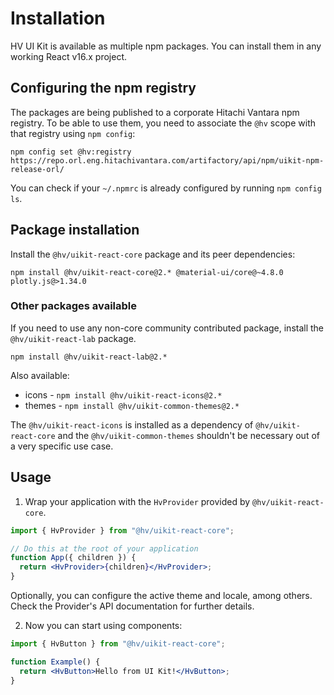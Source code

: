 

<Meta title="Get Started/Installation" />

# Installation

HV UI Kit is available as multiple npm packages. You can install them in any working React v16.x project.

## Configuring the npm registry

The packages are being published to a corporate Hitachi Vantara npm registry.
To be able to use them, you need to associate the `@hv` scope with that registry using `npm config`:

```shell
npm config set @hv:registry https://repo.orl.eng.hitachivantara.com/artifactory/api/npm/uikit-npm-release-orl/
```

You can check if your `~/.npmrc` is already configured by running `npm config ls`.

## Package installation

Install the `@hv/uikit-react-core` package and its peer dependencies:

```shell
npm install @hv/uikit-react-core@2.* @material-ui/core@~4.8.0 plotly.js@>1.34.0
```

### Other packages available

If you need to use any non-core community contributed package, install the `@hv/uikit-react-lab` package.

```shell
npm install @hv/uikit-react-lab@2.*
```

Also available:

- icons - `npm install @hv/uikit-react-icons@2.*`
- themes - `npm install @hv/uikit-common-themes@2.*`

The `@hv/uikit-react-icons` is installed as a dependency of `@hv/uikit-react-core` and the `@hv/uikit-common-themes` shouldn't be necessary out of a very specific use case.

## Usage

1. Wrap your application with the `HvProvider` provided by `@hv/uikit-react-core`.

```jsx
import { HvProvider } from "@hv/uikit-react-core";

// Do this at the root of your application
function App({ children }) {
  return <HvProvider>{children}</HvProvider>;
}
```

Optionally, you can configure the active theme and locale, among others.
Check <LinkTo kind="foundation-provider--main" className="sbdocs-a">the Provider's API documentation</LinkTo> for further details.

2. Now you can start using components:

```jsx
import { HvButton } from "@hv/uikit-react-core";

function Example() {
  return <HvButton>Hello from UI Kit!</HvButton>;
}
```
